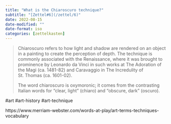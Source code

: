 ```yaml
---
title: "What is the Chiaroscuro technique?"
subtitle: "[Zettel#6](/zettel/6)"
date: 2022-08-15
date-modified: ""
date-format: iso
categories: [zettelkasten]
---
```

> Chiaroscuro refers to how light and shadow are rendered on an object in a painting to create the perception of depth. The technique is commonly associated with the Renaissance, where it was brought to prominence by Leonardo da Vinci in such works at The Adoration of the Magi (ca. 1481-82) and Caravaggio in The Incredulity of St. Thomas (ca. 1601-02).
>
> The word chiaroscuro is oxymoronic; it comes from the contrasting Italian words for "clear, light" (chiaro) and "obscure, dark" (oscuro).

#art #art-history #art-technique

https://www.merriam-webster.com/words-at-play/art-terms-techniques-vocabulary
